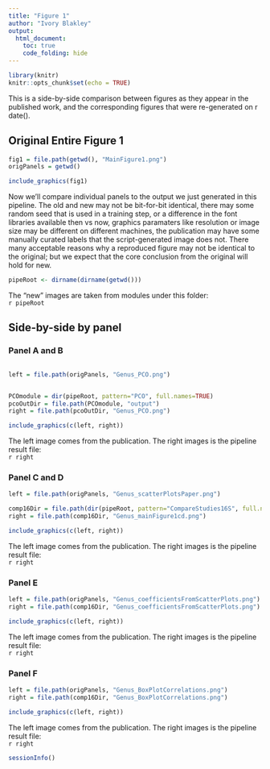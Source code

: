 ```yaml
---
title: "Figure 1"
author: "Ivory Blakley"
output:
  html_document:
    toc: true
    code_folding: hide
---
```


```r
library(knitr)
knitr::opts_chunk$set(echo = TRUE)
```

This is a side-by-side comparison between figures as they appear in the published work, and the corresponding figures that were re-generated on ` `r date()` `.

## Original Entire Figure 1


```r
fig1 = file.path(getwd(), "MainFigure1.png")
origPanels = getwd()
```

```r
include_graphics(fig1)
```

Now we'll compare individual panels to the output we just generated in this pipeline.  The old and new may not be bit-for-bit identical, there may some random seed that is used in a training step, or a difference in the font libraries available then vs now, graphics paramaters like resolution or image size may be different on different machines, the publication may have some manually curated labels that the script-generated image does not.  There many acceptable reasons why a reproduced figure may not be identical to the original; but we expect that the core conclusion from the original will hold for new.  

```r
pipeRoot <- dirname(dirname(getwd()))
```

The "new" images are taken from modules under this folder:               
`r pipeRoot`

## Side-by-side by panel

### Panel A and B

```r

```

```r
left = file.path(origPanels, "Genus_PCO.png")


PCOmodule = dir(pipeRoot, pattern="PCO", full.names=TRUE)
pcoOutDir = file.path(PCOmodule, "output")
right = file.path(pcoOutDir, "Genus_PCO.png")

include_graphics(c(left, right))
```

The left image comes from the publication.  The right images is the pipeline result file:            
``r right``


### Panel C and D

```r
left = file.path(origPanels, "Genus_scatterPlotsPaper.png")

comp16Dir = file.path(dir(pipeRoot, pattern="CompareStudies16S", full.names=TRUE), "output")
right = file.path(comp16Dir, "Genus_mainFigure1cd.png")

include_graphics(c(left, right))
```

The left image comes from the publication.  The right images is the pipeline result file:            
``r right``

### Panel E

```r
left = file.path(origPanels, "Genus_coefficientsFromScatterPlots.png")
right = file.path(comp16Dir, "Genus_coefficientsFromScatterPlots.png")

include_graphics(c(left, right))
```

The left image comes from the publication.  The right images is the pipeline result file:            
``r right``

### Panel F

```r
left = file.path(origPanels, "Genus_BoxPlotCorrelations.png")
right = file.path(comp16Dir, "Genus_BoxPlotCorrelations.png")

include_graphics(c(left, right))
```

The left image comes from the publication.  The right images is the pipeline result file:            
``r right``

```r
sessionInfo()
```

